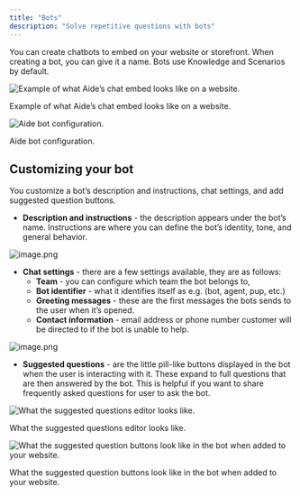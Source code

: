 ```yaml
---
title: "Bots"
description: "Solve repetitive questions with bots"
---
```


You can create chatbots to embed on your website or storefront. When creating a bot, you can give it a name. Bots use Knowledge and Scenarios by default.

![Example of what Aide’s chat embed looks like on a website.](/images/image%2029.png)

Example of what Aide’s chat embed looks like on a website.

![Aide bot configuration.](/images/image%2030.png)

Aide bot configuration.

## Customizing your bot

You customize a bot’s description and instructions, chat settings, and add suggested question buttons.

- **Description and instructions** - the description appears under the bot’s name. Instructions are where you can define the bot’s identity, tone, and general behavior.

![image.png](/images/image%2031.png)

- **Chat settings** - there are a few settings available, they are as follows:
  - **Team** - you can configure which team the bot belongs to,
  - **Bot identifier** - what it identifies itself as e.g. (bot, agent, pup, etc.)
  - **Greeting messages** - these are the first messages the bots sends to the user when it’s opened.
  - **Contact information** - email address or phone number customer will be directed to if the bot is unable to help.

![image.png](/images/image%2032.png)

- **Suggested questions** - are the little pill-like buttons displayed in the bot when the user is interacting with it. These expand to full questions that are then answered by the bot. This is helpful if you want to share frequently asked questions for user to ask the bot.

![What the suggested questions editor looks like.](/images/image%2033.png)

What the suggested questions editor looks like.

![What the suggested question buttons look like in the bot when added to your website.](/images/image%2029.png)

What the suggested question buttons look like in the bot when added to your website.
